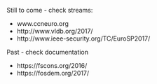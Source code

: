 

Still to come - check streams:

- www.ccneuro.org 
- http://www.vldb.org/2017/
- http://www.ieee-security.org/TC/EuroSP2017/

Past - check documentation

- https://fscons.org/2016/
- https://fosdem.org/2017/
 

